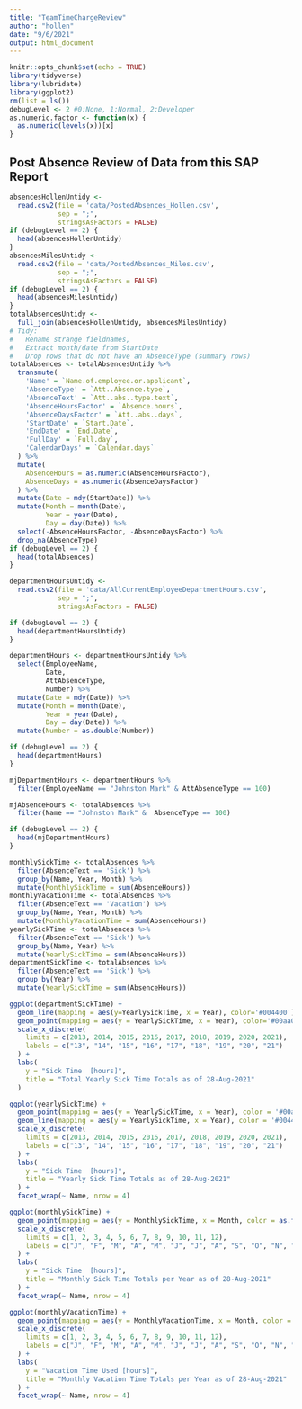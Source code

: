 ```yaml
---
title: "TeamTimeChargeReview"
author: "hollen"
date: "9/6/2021"
output: html_document
---
```


```r
knitr::opts_chunk$set(echo = TRUE)
library(tidyverse)
library(lubridate)
library(ggplot2)
rm(list = ls())
debugLevel <- 2 #0:None, 1:Normal, 2:Developer
as.numeric.factor <- function(x) {
  as.numeric(levels(x))[x]
}
```

## Post Absence Review of Data from this SAP Report


```r
absencesHollenUntidy <-
  read.csv2(file = 'data/PostedAbsences_Hollen.csv',
            sep = ";",
            stringsAsFactors = FALSE)
if (debugLevel == 2) {
  head(absencesHollenUntidy)
}
absencesMilesUntidy <-
  read.csv2(file = 'data/PostedAbsences_Miles.csv',
            sep = ";",
            stringsAsFactors = FALSE)
if (debugLevel == 2) {
  head(absencesMilesUntidy)
}
totalAbsencesUntidy <-
  full_join(absencesHollenUntidy, absencesMilesUntidy)
# Tidy:
#   Rename strange fieldnames,
#   Extract month/date from StartDate
#   Drop rows that do not have an AbsenceType (summary rows)
totalAbsences <- totalAbsencesUntidy %>%
  transmute(
    'Name' = `Name.of.employee.or.applicant`,
    'AbsenceType' = `Att..Absence.type`,
    'AbsenceText' = `Att..abs..type.text`,
    'AbsenceHoursFactor' = `Absence.hours`,
    'AbsenceDaysFactor' = `Att..abs..days`,
    'StartDate' = `Start.Date`,
    'EndDate' = `End.Date`,
    'FullDay' = `Full.day`,
    'CalendarDays' = `Calendar.days`
  ) %>%
  mutate(
    AbsenceHours = as.numeric(AbsenceHoursFactor),
    AbsenceDays = as.numeric(AbsenceDaysFactor)
  ) %>%
  mutate(Date = mdy(StartDate)) %>%
  mutate(Month = month(Date),
         Year = year(Date),
         Day = day(Date)) %>%
  select(-AbsenceHoursFactor, -AbsenceDaysFactor) %>%
  drop_na(AbsenceType)
if (debugLevel == 2) {
  head(totalAbsences)
}

departmentHoursUntidy <-
  read.csv2(file = 'data/AllCurrentEmployeeDepartmentHours.csv',
            sep = ";",
            stringsAsFactors = FALSE)

if (debugLevel == 2) {
  head(departmentHoursUntidy)
}

departmentHours <- departmentHoursUntidy %>%
  select(EmployeeName,
         Date,
         AttAbsenceType,
         Number) %>%
  mutate(Date = mdy(Date)) %>%
  mutate(Month = month(Date),
         Year = year(Date),
         Day = day(Date)) %>%
  mutate(Number = as.double(Number))

if (debugLevel == 2) {
  head(departmentHours)
}
```


```r
mjDepartmentHours <- departmentHours %>%
  filter(EmployeeName == "Johnston Mark" & AttAbsenceType == 100) 

mjAbsenceHours <- totalAbsences %>%
  filter(Name == "Johnston Mark" &  AbsenceType == 100)

if (debugLevel == 2) {
  head(mjDepartmentHours)
}
```


```r
monthlySickTime <- totalAbsences %>%
  filter(AbsenceText == 'Sick') %>%
  group_by(Name, Year, Month) %>%
  mutate(MonthlySickTime = sum(AbsenceHours))
monthlyVacationTime <- totalAbsences %>%
  filter(AbsenceText == 'Vacation') %>%
  group_by(Name, Year, Month) %>%
  mutate(MonthlyVacationTime = sum(AbsenceHours))
yearlySickTime <- totalAbsences %>%
  filter(AbsenceText == 'Sick') %>%
  group_by(Name, Year) %>%
  mutate(YearlySickTime = sum(AbsenceHours))
departmentSickTime <- totalAbsences %>%
  filter(AbsenceText == 'Sick') %>%
  group_by(Year) %>%
  mutate(YearlySickTime = sum(AbsenceHours))
```

```r
ggplot(departmentSickTime) +
  geom_line(mapping = aes(y=YearlySickTime, x = Year), color='#004400') +
  geom_point(mapping = aes(y = YearlySickTime, x = Year), color='#00aa00') +
  scale_x_discrete(
    limits = c(2013, 2014, 2015, 2016, 2017, 2018, 2019, 2020, 2021), 
    labels = c("13", "14", "15", "16", "17", "18", "19", "20", "21")
  ) +
  labs(
    y = "Sick Time  [hours]",
    title = "Total Yearly Sick Time Totals as of 28-Aug-2021"
  )
```

```r
ggplot(yearlySickTime) +
  geom_point(mapping = aes(y = YearlySickTime, x = Year), color = '#00aa00') +
  geom_line(mapping = aes(y = YearlySickTime, x = Year), color = '#004400') +
  scale_x_discrete(
    limits = c(2013, 2014, 2015, 2016, 2017, 2018, 2019, 2020, 2021), 
    labels = c("13", "14", "15", "16", "17", "18", "19", "20", "21")
  ) +
  labs(
    y = "Sick Time  [hours]",
    title = "Yearly Sick Time Totals as of 28-Aug-2021"
  ) +
  facet_wrap(~ Name, nrow = 4)

```


```r
ggplot(monthlySickTime) +
  geom_point(mapping = aes(y = MonthlySickTime, x = Month, color = as.factor(Year))) +
  scale_x_discrete(
    limits = c(1, 2, 3, 4, 5, 6, 7, 8, 9, 10, 11, 12),
    labels = c("J", "F", "M", "A", "M", "J", "J", "A", "S", "O", "N", "D")
  ) +
  labs(
    y = "Sick Time  [hours]",
    title = "Monthly Sick Time Totals per Year as of 28-Aug-2021"
  ) +
  facet_wrap(~ Name, nrow = 4)
```


```r
ggplot(monthlyVacationTime) +
  geom_point(mapping = aes(y = MonthlyVacationTime, x = Month, color = as.factor(Year))) +
  scale_x_discrete(
    limits = c(1, 2, 3, 4, 5, 6, 7, 8, 9, 10, 11, 12),
    labels = c("J", "F", "M", "A", "M", "J", "J", "A", "S", "O", "N", "D")
  ) +
  labs(
    y = "Vacation Time Used [hours]",
    title = "Monthly Vacation Time Totals per Year as of 28-Aug-2021"
  ) +
  facet_wrap(~ Name, nrow = 4)

```
